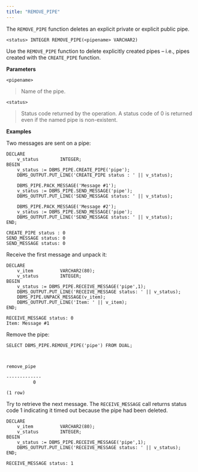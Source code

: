 ```yaml
---
title: "REMOVE_PIPE"
---
```




The `REMOVE_PIPE` function deletes an explicit private or explicit public pipe.

`<status> INTEGER REMOVE_PIPE(<pipename> VARCHAR2)`

Use the `REMOVE_PIPE` function to delete explicitly created pipes – i.e., pipes created with the `CREATE_PIPE` function.

**Parameters**

`<pipename>`

> Name of the pipe.

`<status>`

> Status code returned by the operation. A status code of 0 is returned even if the named pipe is non-existent.

**Examples**

Two messages are sent on a pipe:

``` text
DECLARE
    v_status        INTEGER;
BEGIN
    v_status := DBMS_PIPE.CREATE_PIPE('pipe');
    DBMS_OUTPUT.PUT_LINE('CREATE_PIPE status : ' || v_status);

    DBMS_PIPE.PACK_MESSAGE('Message #1');
    v_status := DBMS_PIPE.SEND_MESSAGE('pipe');
    DBMS_OUTPUT.PUT_LINE('SEND_MESSAGE status: ' || v_status);

    DBMS_PIPE.PACK_MESSAGE('Message #2');
    v_status := DBMS_PIPE.SEND_MESSAGE('pipe');
    DBMS_OUTPUT.PUT_LINE('SEND_MESSAGE status: ' || v_status);
END;

CREATE_PIPE status : 0
SEND_MESSAGE status: 0
SEND_MESSAGE status: 0
```

Receive the first message and unpack it:

``` text
DECLARE
    v_item          VARCHAR2(80);
    v_status        INTEGER;
BEGIN
    v_status := DBMS_PIPE.RECEIVE_MESSAGE('pipe',1);
    DBMS_OUTPUT.PUT_LINE('RECEIVE_MESSAGE status: ' || v_status);
    DBMS_PIPE.UNPACK_MESSAGE(v_item);
    DBMS_OUTPUT.PUT_LINE('Item: ' || v_item);
END;

RECEIVE_MESSAGE status: 0
Item: Message #1
```

Remove the pipe:

``` text
SELECT DBMS_PIPE.REMOVE_PIPE('pipe') FROM DUAL;



remove_pipe

-------------
          0

(1 row)
```

Try to retrieve the next message. The `RECEIVE_MESSAGE` call returns status code 1 indicating it timed out because the pipe had been deleted.

``` text
DECLARE
    v_item          VARCHAR2(80);
    v_status        INTEGER;
BEGIN
    v_status := DBMS_PIPE.RECEIVE_MESSAGE('pipe',1);
    DBMS_OUTPUT.PUT_LINE('RECEIVE_MESSAGE status: ' || v_status);
END;

RECEIVE_MESSAGE status: 1
```
